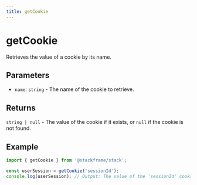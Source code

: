 ```yaml
---
title: getCookie
---
```


# getCookie

Retrieves the value of a cookie by its name.

## Parameters

- `name`: `string` - The name of the cookie to retrieve.

## Returns

`string | null` - The value of the cookie if it exists, or `null` if the cookie is not found.

## Example

```typescript
import { getCookie } from '@stackframe/stack';

const userSession = getCookie('sessionId');
console.log(userSession); // Output: The value of the 'sessionId' cookie or null if not found.
```